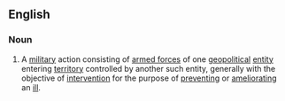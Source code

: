 ==English==

===Noun===
{{en-noun|s}} 

# {{context|military|lang=en}} A [[military]] action consisting of [[armed forces]] of one [[geopolitical]] [[entity]] entering [[territory]] controlled by another such entity, generally with the objective of [[intervention]] for the purpose of [[preventing]] or [[ameliorating]] an [[ill]].